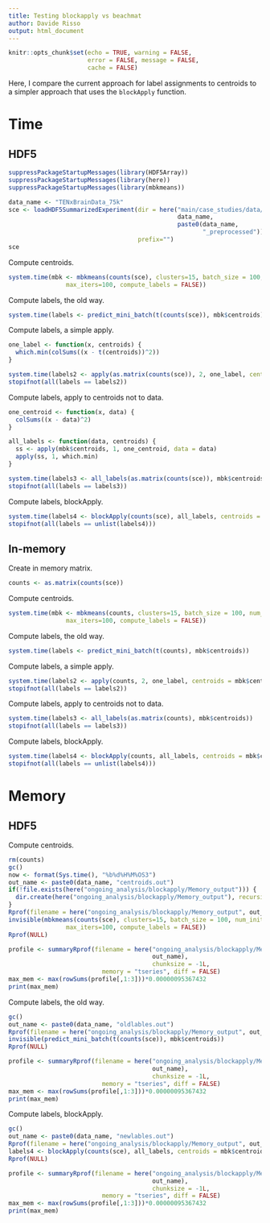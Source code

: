 ```yaml
---
title: Testing blockapply vs beachmat
author: Davide Risso
output: html_document
---
```


```r
knitr::opts_chunk$set(echo = TRUE, warning = FALSE, 
                      error = FALSE, message = FALSE, 
                      cache = FALSE)
```


Here, I compare the current approach for label assignments to centroids to a simpler approach that uses the `blockApply` function.

# Time

## HDF5

```r
suppressPackageStartupMessages(library(HDF5Array))
suppressPackageStartupMessages(library(here))
suppressPackageStartupMessages(library(mbkmeans))
```

```r
data_name <- "TENxBrainData_75k"
sce <- loadHDF5SummarizedExperiment(dir = here("main/case_studies/data/full",
                                               data_name, 
                                               paste0(data_name, 
                                                      "_preprocessed")),
                                    prefix="")
sce
```

Compute centroids.

```r
system.time(mbk <- mbkmeans(counts(sce), clusters=15, batch_size = 100, num_init=1, 
                max_iters=100, compute_labels = FALSE))
```

Compute labels, the old way.

```r
system.time(labels <- predict_mini_batch(t(counts(sce)), mbk$centroids))
```

Compute labels, a simple apply.

```r
one_label <- function(x, centroids) {
  which.min(colSums((x - t(centroids))^2))
}

system.time(labels2 <- apply(as.matrix(counts(sce)), 2, one_label, centroids = mbk$centroids))
stopifnot(all(labels == labels2))
```

Compute labels, apply to centroids not to data.

```r
one_centroid <- function(x, data) {
  colSums((x - data)^2)
}

all_labels <- function(data, centroids) {
  ss <- apply(mbk$centroids, 1, one_centroid, data = data)
  apply(ss, 1, which.min)
}

system.time(labels3 <- all_labels(as.matrix(counts(sce)), mbk$centroids))
stopifnot(all(labels == labels3))
```

Compute labels, blockApply.

```r
system.time(labels4 <- blockApply(counts(sce), all_labels, centroids = mbk$centroids))
stopifnot(all(labels == unlist(labels4)))
```

## In-memory

Create in memory matrix.

```r
counts <- as.matrix(counts(sce))
```

Compute centroids.

```r
system.time(mbk <- mbkmeans(counts, clusters=15, batch_size = 100, num_init=1, 
                max_iters=100, compute_labels = FALSE))
```

Compute labels, the old way.

```r
system.time(labels <- predict_mini_batch(t(counts), mbk$centroids))
```

Compute labels, a simple apply.

```r
system.time(labels2 <- apply(counts, 2, one_label, centroids = mbk$centroids))
stopifnot(all(labels == labels2))
```

Compute labels, apply to centroids not to data.

```r
system.time(labels3 <- all_labels(as.matrix(counts), mbk$centroids))
stopifnot(all(labels == labels3))
```

Compute labels, blockApply.

```r
system.time(labels4 <- blockApply(counts, all_labels, centroids = mbk$centroids))
stopifnot(all(labels == unlist(labels4)))
```

# Memory

## HDF5

Compute centroids.

```r
rm(counts)
gc()
now <- format(Sys.time(), "%b%d%H%M%OS3")
out_name <- paste0(data_name, "centroids.out")
if(!file.exists(here("ongoing_analysis/blockapply/Memory_output"))) {
  dir.create(here("ongoing_analysis/blockapply/Memory_output"), recursive = TRUE)
}
Rprof(filename = here("ongoing_analysis/blockapply/Memory_output", out_name), append = FALSE, memory.profiling = TRUE)
invisible(mbkmeans(counts(sce), clusters=15, batch_size = 100, num_init=1, 
                max_iters=100, compute_labels = FALSE))
Rprof(NULL)

profile <- summaryRprof(filename = here("ongoing_analysis/blockapply/Memory_output", 
                                        out_name),
                                        chunksize = -1L,
                          memory = "tseries", diff = FALSE)
max_mem <- max(rowSums(profile[,1:3]))*0.00000095367432
print(max_mem)
```

Compute labels, the old way.

```r
gc()
out_name <- paste0(data_name, "oldlables.out")
Rprof(filename = here("ongoing_analysis/blockapply/Memory_output", out_name), append = FALSE, memory.profiling = TRUE)
invisible(predict_mini_batch(t(counts(sce)), mbk$centroids))
Rprof(NULL)

profile <- summaryRprof(filename = here("ongoing_analysis/blockapply/Memory_output", 
                                        out_name),
                                        chunksize = -1L,
                          memory = "tseries", diff = FALSE)
max_mem <- max(rowSums(profile[,1:3]))*0.00000095367432
print(max_mem)
```

Compute labels, blockApply.

```r
gc()
out_name <- paste0(data_name, "newlables.out")
Rprof(filename = here("ongoing_analysis/blockapply/Memory_output", out_name), append = FALSE, memory.profiling = TRUE)
labels4 <- blockApply(counts(sce), all_labels, centroids = mbk$centroids)
Rprof(NULL)

profile <- summaryRprof(filename = here("ongoing_analysis/blockapply/Memory_output", 
                                        out_name),
                                        chunksize = -1L,
                          memory = "tseries", diff = FALSE)
max_mem <- max(rowSums(profile[,1:3]))*0.00000095367432
print(max_mem)
```
